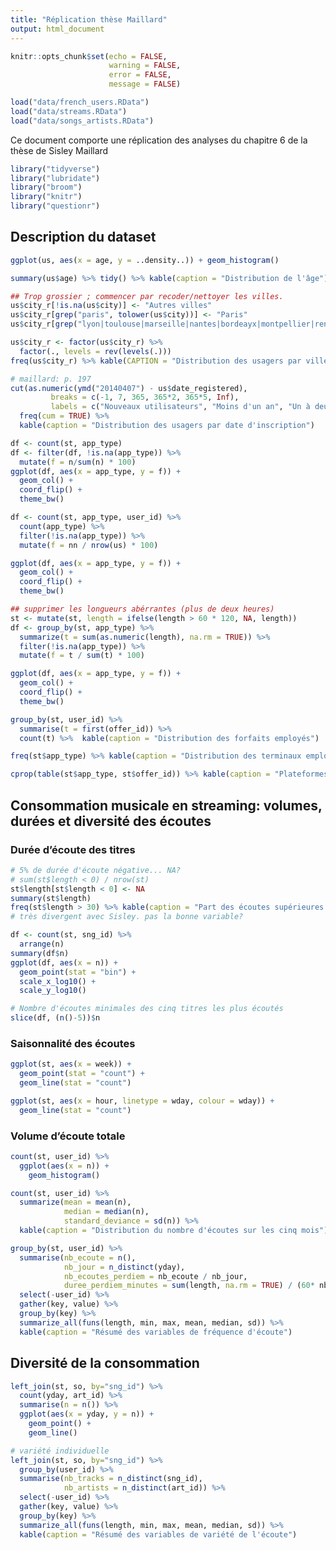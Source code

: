 ```yaml
---
title: "Réplication thèse Maillard"
output: html_document
---
```


```r
knitr::opts_chunk$set(echo = FALSE,
                      warning = FALSE,
                      error = FALSE,
                      message = FALSE)
```

```r
load("data/french_users.RData")
load("data/streams.RData")
load("data/songs_artists.RData")
```

Ce document comporte une réplication des analyses du chapitre 6 de la thèse de Sisley Maillard

```r
library("tidyverse")
library("lubridate")
library("broom")
library("knitr")
library("questionr")
```

## Description du dataset

```r
ggplot(us, aes(x = age, y = ..density..)) + geom_histogram()
```



```r
summary(us$age) %>% tidy() %>% kable(caption = "Distribution de l'âge")
```



```r
## Trop grossier ; commencer par recoder/nettoyer les villes.
us$city_r[!is.na(us$city)] <- "Autres villes"
us$city_r[grep("paris", tolower(us$city))] <- "Paris"
us$city_r[grep("lyon|toulouse|marseille|nantes|bordeayx|montpellier|rennes|lille", tolower(us$city))] <- "10 plus grandes villes hors Paris"

us$city_r <- factor(us$city_r) %>% 
  factor(., levels = rev(levels(.)))
freq(us$city_r) %>% kable(CAPTION = "Distribution des usagers par ville")
```



```r
# maillard: p. 197
cut(as.numeric(ymd("20140407") - us$date_registered), 
         breaks = c(-1, 7, 365, 365*2, 365*5, Inf),
         labels = c("Nouveaux utilisateurs", "Moins d'un an", "Un à deux ans", "Deux à cinq ans", "Plus de cinq ans")) %>% 
  freq(cum = TRUE) %>% 
  kable(caption = "Distribution des usagers par date d'inscription")

```



```r
df <- count(st, app_type)
df <- filter(df, !is.na(app_type)) %>% 
  mutate(f = n/sum(n) * 100)
ggplot(df, aes(x = app_type, y = f)) + 
  geom_col() +
  coord_flip() +
  theme_bw()
```



```r
df <- count(st, app_type, user_id) %>% 
  count(app_type) %>% 
  filter(!is.na(app_type)) %>% 
  mutate(f = nn / nrow(us) * 100)

ggplot(df, aes(x = app_type, y = f)) + 
  geom_col() +
  coord_flip() +
  theme_bw()

```



```r
## supprimer les longueurs abérrantes (plus de deux heures)
st <- mutate(st, length = ifelse(length > 60 * 120, NA, length))
df <- group_by(st, app_type) %>% 
  summarize(t = sum(as.numeric(length), na.rm = TRUE)) %>% 
  filter(!is.na(app_type)) %>% 
  mutate(f = t / sum(t) * 100)

ggplot(df, aes(x = app_type, y = f)) + 
  geom_col() +
  coord_flip() +
  theme_bw()
```



```r
group_by(st, user_id) %>% 
  summarise(t = first(offer_id)) %>% 
  count(t) %>%  kable(caption = "Distribution des forfaits employés")
```


```r
freq(st$app_type) %>% kable(caption = "Distribution des terminaux employés")
```

```r
cprop(table(st$app_type, st$offer_id)) %>% kable(caption = "Plateformes d'écoutes par type d'abonnement (base = toutes les écoutes)")
```


## Consommation musicale en streaming: volumes, durées et diversité des écoutes

### Durée d'écoute des titres

```r
# 5% de durée d'écoute négative... NA?
# sum(st$length < 0) / nrow(st)
st$length[st$length < 0] <- NA
summary(st$length)
freq(st$length > 30) %>% kable(caption = "Part des écoutes supérieures à 30 secondes")
# très divergent avec Sisley. pas la bonne variable?
```



```r
df <- count(st, sng_id) %>% 
  arrange(n)
summary(df$n)
ggplot(df, aes(x = n)) + 
  geom_point(stat = "bin") + 
  scale_x_log10() + 
  scale_y_log10()

# Nombre d'écoutes minimales des cinq titres les plus écoutés
slice(df, (n()-5))$n
```

### Saisonnalité des écoutes

```r
ggplot(st, aes(x = week)) + 
  geom_point(stat = "count") +
  geom_line(stat = "count")
```



```r
ggplot(st, aes(x = hour, linetype = wday, colour = wday)) + 
  geom_line(stat = "count")
```

### Volume d'écoute totale

```r
count(st, user_id) %>% 
  ggplot(aes(x = n)) +
    geom_histogram()

```


```r
count(st, user_id) %>% 
  summarize(mean = mean(n),
            median = median(n),
            standard_deviance = sd(n)) %>% 
  kable(caption = "Distribution du nombre d'écoutes sur les cinq mois")
```



```r
group_by(st, user_id) %>% 
  summarise(nb_ecoute = n(),
            nb_jour = n_distinct(yday),
            nb_ecoutes_perdiem = nb_ecoute / nb_jour,
            duree_perdiem_minutes = sum(length, na.rm = TRUE) / (60* nb_jour)) %>% 
  select(-user_id) %>% 
  gather(key, value) %>% 
  group_by(key) %>% 
  summarize_all(funs(length, min, max, mean, median, sd)) %>% 
  kable(caption = "Résumé des variables de fréquence d'écoute")
```

## Diversité de la consommation

```r
left_join(st, so, by="sng_id") %>% 
  count(yday, art_id) %>% 
  summarise(n = n()) %>% 
  ggplot(aes(x = yday, y = n)) +
    geom_point() +
    geom_line()

```


```r
# variété individuelle
left_join(st, so, by="sng_id") %>% 
  group_by(user_id) %>% 
  summarise(nb_tracks = n_distinct(sng_id),
            nb_artists = n_distinct(art_id)) %>% 
  select(-user_id) %>% 
  gather(key, value) %>% 
  group_by(key) %>% 
  summarize_all(funs(length, min, max, mean, median, sd)) %>% 
  kable(caption = "Résumé des variables de variété de l'écoute")

```

